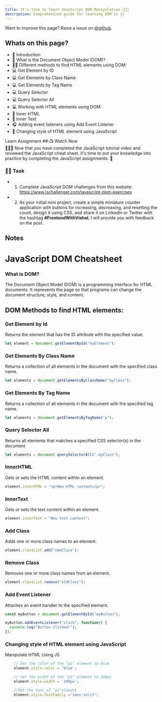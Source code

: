 ```yaml
---
title: It’s time to learn JavaScript DOM Manipulation 📝👨‍💻
description: Comprehensive guide for learning DOM in js
---
```


<Callout>

Want to improve this page? Raise a issue on [@github](https://github.com/ManishBisht777/frontend-freaks-website).

</Callout>

## Whats on this page?

- 📌 Introduction
- 🧐 What is the Document Object Model (DOM)?
- 🕵️‍♂️ Different methods to find HTML elements using DOM:
- 💻 Get Element by ID
- 💻 Get Elements by Class Name
- 💻 Get Elements by Tag Name
- 💻 Query Selector
- 💻 Query Selector All
- 💻 Working with HTML elements using DOM:
- 📝 Inner HTML
- 📝 Inner Text
- 🎧 Adding event listeners using Add Event Listener
- 🎨 Changing style of HTML element using JavaScript

<Tabs defaultValue="learn">

<TabsList>
  <TabsTrigger value="learn">Learn</TabsTrigger>
  <TabsTrigger value="assignment">Assignment</TabsTrigger>
</TabsList>

<TabsContent value="learn">
     ## 📺 Watch Now


<div className="w-full h-full">
  <VideoPlayer src="https://www.youtube.com/watch?v=85jzHRTVdsc"/>
</div>


<Callout type="info">
   👨‍💻📝 Now that you have completed the JavaScript tutorial video and reviewed the JavaScript cheat sheet, it's time to put your knowledge into practice by completing the JavaScript assignments. 🚀
</Callout>

</TabsContent>

<TabsContent value="assignment">

 ### 📌🔨 Task

- 1. Complete JavaScript DOM challenges from this website: https://www.jschallenger.com/javascript-dom-exercises
- 2. As your initial mini project, create a simple miniature counter application with buttons for increasing, decreasing, and resetting the count, design it using CSS, and share it on LinkedIn or Twitter with the hashtag **#FrontendWithVishal**, I will provide you with feedback on the post.



</TabsContent>

</Tabs>

## Notes

# JavaScript DOM Cheatsheet

### What is DOM?

The Document Object Model (DOM) is a programming interface for HTML documents. It represents the page so that programs can change the document structure, style, and content.

## DOM Methods to find HTML elements:

### Get Element by Id

Returns the element that has the ID attribute with the specified value.

```jsx
let element = document.getElementById("myElement");
```

### Get Elements By Class Name

Returns a collection of all elements in the document with the specified class name.

```jsx
let elements = document.getElementsByClassName("myClass");
```

### Get Elements By Tag Name

Returns a collection of all elements in the document with the specified tag name.

```jsx
let elements = document.getElementsByTagName("p");
```

### Query Selector All

Returns all elements that matches a specified CSS selector(s) in the document

```jsx
let elements = document.querySelectorAll(".myClass");
```

### InnerHTML

Gets or sets the HTML content within an element.

```jsx
element.innerHTML = "<p>New HTML content</p>";
```

### InnerText

Gets or sets the text content within an element.

```jsx
element.innerText = "New text content";
```

### Add Class

Adds one or more class names to an element.

```jsx
element.classList.add("newClass");
```

### Remove Class

Removes one or more class names from an element.

```jsx
element.classList.remove("oldClass");
```

### Add Event Listener

Attaches an event handler to the specified element.

```jsx
const myButton = document.getElementById("myButton");

myButton.addEventListener("click", function() {
  console.log("Button clicked!");
});
```
###  Changing style of HTML element using JavaScript

Manipulate HTML Using JS
```jsx
    // Set the color of the "p1" element to blue
    element.style.color = 'blue';

    // Set the width of the "p1" element to 100px
    element.style.width = '100px';

    //Set the Font of "p1"element
    element.style.fontFamily ='sans-serif';
``````
